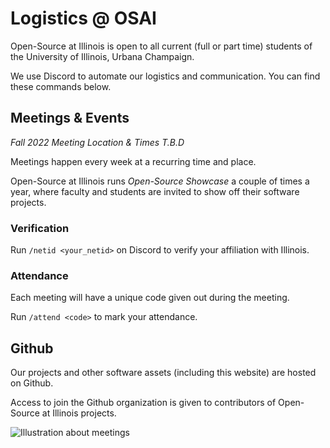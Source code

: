 

# Logistics @ OSAI

Open-Source at Illinois is open to all current (full or part time) students of the University of Illinois, Urbana Champaign.

We use Discord to automate our logistics and communication. You can find these commands below.

## Meetings & Events

*Fall 2022 Meeting Location & Times T.B.D*

Meetings happen every week at a recurring time and place.

Open-Source at Illinois runs *Open-Source Showcase* a couple of times a year, where faculty and students are invited to show off their software projects.

### Verification

Run `/netid <your_netid>` on Discord to verify your affiliation with Illinois.

### Attendance

Each meeting will have a unique code given out during the meeting.

Run `/attend <code>` to mark your attendance.

## Github

Our projects and other software assets (including this website) are hosted on Github. 

Access to join the Github organization is given to contributors of Open-Source at Illinois projects.

<Image className='mt-10' height={250} src={teaching} alt='Illustration about meetings' />
